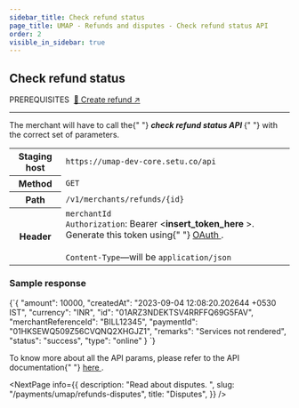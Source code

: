 ```yaml
---
sidebar_title: Check refund status
page_title: UMAP - Refunds and disputes - Check refund status API
order: 2
visible_in_sidebar: true
---
```


## Check refund status

<Text size="small" weight="600">
    PREREQUISITES&nbsp;
</Text>
<a href="/payments/umap/refunds-disputes/create-refund-api" target="_self">🌟 Create refund ↗</a>

<hr class="primary" />

<p>
    The merchant will have to call the{" "}
    <b>
        <i>check refund status API</i>
    </b>{" "}
    with the correct set of parameters.
</p>

<table>
    <tbody>
        <tr>
            <th>Staging host</th>
            <td>
                <code>https://umap-dev-core.setu.co/api</code>
            </td>
        </tr>
        <tr>
            <th>Method</th>
            <td>
                <code>GET</code>
            </td>
        </tr>
        <tr>
            <th>Path</th>
            <td>
                <code>/v1/merchants/refunds/&#123;id&#125;</code>
            </td>
        </tr>
        <tr>
            <th>Header</th>
            <td>
                <code>merchantId</code>
                <br />
                <code>Authorization</code>: Bearer &lt;<b>insert_token_here</b>
                &gt;. Generate this token using{" "}
                <a href="/payments/umap/api-integration" target="_blank">
                    OAuth
                </a>
                .<br />
                <br />
                <code>Content-Type</code>—will be <code>application/json</code>
            </td>
        </tr>
    </tbody>
</table>

### Sample response

<CodeBlockWithCopy language="json">
    {`{
  "amount": 10000,
  "createdAt": "2023-09-04 12:08:20.202644 +0530 IST",
  "currency": "INR",
  "id": "01ARZ3NDEKTSV4RRFFQ69G5FAV",
  "merchantReferenceId": "BILL12345",
  "paymentId": "01HKSEWQ509Z56CVQNQ2XHGJZ1",
  "remarks": "Services not rendered",
  "status": "success",
  "type": "online"
}
`}
</CodeBlockWithCopy>

<p>
    To know more about all the API params, please refer to the API documentation{" "}
    <a
        href="/payments/umap/api-reference#/category~refund/operation~refund#fetchById"
        target="_blank"
    >
        here
    </a>
    .
</p>

<NextPage
    info={{
        description: "Read about disputes.  ",
        slug: "/payments/umap/refunds-disputes",
        title: "Disputes",
    }}
/>
